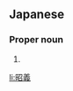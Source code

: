 ==Japanese==
{{ja-kanjitab|あき|よし}}

===Proper noun===
{{ja-pos|あきよし|proper}}

# {{given name|male|lang=ja|sort=あきよし}}

[[li:昭義]]